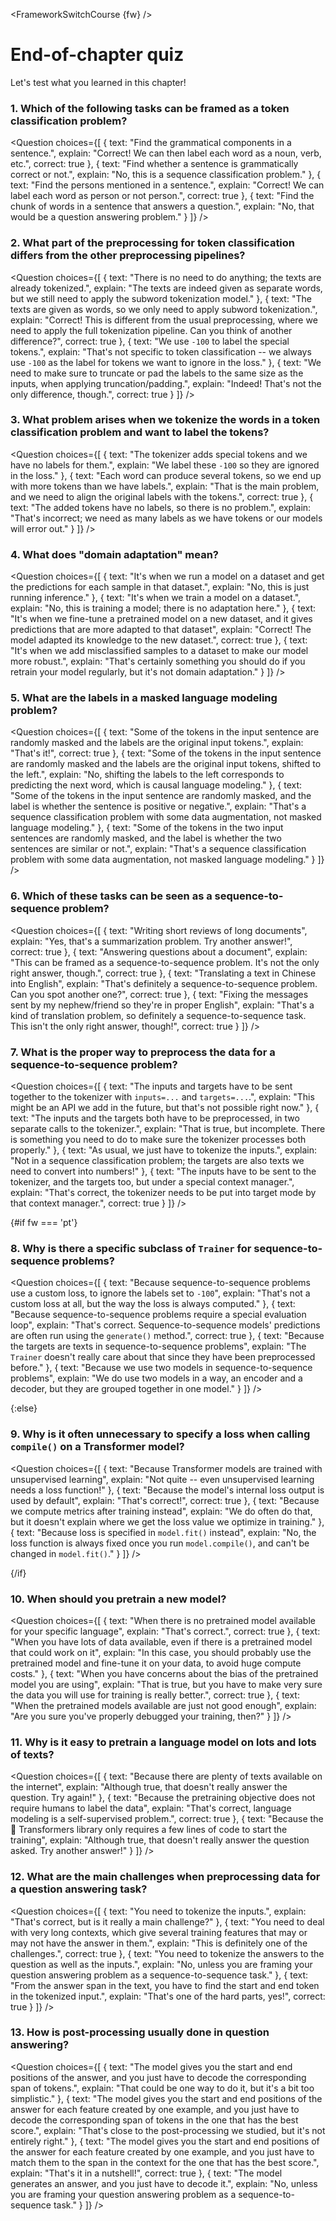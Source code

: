 <FrameworkSwitchCourse {fw} />

<!-- DISABLE-FRONTMATTER-SECTIONS -->

# End-of-chapter quiz

<CourseFloatingBanner
    chapter={7}
    classNames="absolute z-10 right-0 top-0"
/>

Let's test what you learned in this chapter!

### 1. Which of the following tasks can be framed as a token classification problem?

<Question
	choices={[
		{
			text: "Find the grammatical components in a sentence.",
			explain: "Correct! We can then label each word as a noun, verb, etc.",
			correct: true
		},
		{
			text: "Find whether a sentence is grammatically correct or not.",
			explain: "No, this is a sequence classification problem."
		},
		{
			text: "Find the persons mentioned in a sentence.",
			explain: "Correct! We can label each word as person or not person.",
            correct: true
		},
        {
			text: "Find the chunk of words in a sentence that answers a question.",
			explain: "No, that would be a question answering problem."
		}
	]}
/>

### 2. What part of the preprocessing for token classification differs from the other preprocessing pipelines?

<Question
	choices={[
		{
			text: "There is no need to do anything; the texts are already tokenized.",
			explain: "The texts are indeed given as separate words, but we still need to apply the subword tokenization model."
		},
		{
			text: "The texts are given as words, so we only need to apply subword tokenization.",
			explain: "Correct! This is different from the usual preprocessing, where we need to apply the full tokenization pipeline. Can you think of another difference?",
			correct: true
		},
		{
			text: "We use <code>-100</code> to label the special tokens.",
			explain: "That's not specific to token classification -- we always use <code>-100</code> as the label for tokens we want to ignore in the loss."
		},
		{
			text: "We need to make sure to truncate or pad the labels to the same size as the inputs, when applying truncation/padding.",
			explain: "Indeed! That's not the only difference, though.",
			correct: true
		}
	]}
/>

### 3. What problem arises when we tokenize the words in a token classification problem and want to label the tokens?

<Question
	choices={[
		{
			text: "The tokenizer adds special tokens and we have no labels for them.",
			explain: "We label these <code>-100</code> so they are ignored in the loss."
		},
		{
			text: "Each word can produce several tokens, so we end up with more tokens than we have labels.",
			explain: "That is the main problem, and we need to align the original labels with the tokens.",
			correct: true
		},
		{
			text: "The added tokens have no labels, so there is no problem.",
			explain: "That's incorrect; we need as many labels as we have tokens or our models will error out."
		}
	]}
/>

### 4. What does "domain adaptation" mean?

<Question
	choices={[
		{
			text: "It's when we run a model on a dataset and get the predictions for each sample in that dataset.",
			explain: "No, this is just running inference."
		},
		{
			text: "It's when we train a model on a dataset.",
			explain: "No, this is training a model; there is no adaptation here."
		},
		{
			text: "It's when we fine-tune a pretrained model on a new dataset, and it gives predictions that are more adapted to that dataset",
			explain: "Correct! The model adapted its knowledge to the new dataset.",
            correct: true
		},
        {
			text: "It's when we add misclassified samples to a dataset to make our model more robust.",
			explain: "That's certainly something you should do if you retrain your model regularly, but it's not domain adaptation."
		}
	]}
/>

### 5. What are the labels in a masked language modeling problem?

<Question
	choices={[
		{
			text: "Some of the tokens in the input sentence are randomly masked and the labels are the original input tokens.",
			explain: "That's it!",
            correct: true
		},
		{
			text: "Some of the tokens in the input sentence are randomly masked and the labels are the original input tokens, shifted to the left.",
			explain: "No, shifting the labels to the left corresponds to predicting the next word, which is causal language modeling."
		},
		{
			text: "Some of the tokens in the input sentence are randomly masked, and the label is whether the sentence is positive or negative.",
			explain: "That's a sequence classification problem with some data augmentation, not masked language modeling."
		},
        {
			text: "Some of the tokens in the two input sentences are randomly masked, and the label is whether the two sentences are similar or not.",
			explain: "That's a sequence classification problem with some data augmentation, not masked language modeling."
		}
	]}
/>

### 6. Which of these tasks can be seen as a sequence-to-sequence problem?

<Question
	choices={[
		{
			text: "Writing short reviews of long documents",
			explain: "Yes, that's a summarization problem. Try another answer!",
            correct: true
		},
		{
			text: "Answering questions about a document",
			explain: "This can be framed as a sequence-to-sequence problem. It's not the only right answer, though.",
            correct: true
		},
		{
			text: "Translating a text in Chinese into English",
			explain: "That's definitely a sequence-to-sequence problem. Can you spot another one?",
            correct: true
		},
        {
			text: "Fixing the messages sent by my nephew/friend so they're in proper English",
			explain: "That's a kind of translation problem, so definitely a sequence-to-sequence task. This isn't the only right answer, though!",
			correct: true
		}
	]}
/>

### 7. What is the proper way to preprocess the data for a sequence-to-sequence problem?

<Question
	choices={[
		{
			text: "The inputs and targets have to be sent together to the tokenizer with <code>inputs=...</code> and <code>targets=...</code>.",
			explain: "This might be an API we add in the future, but that's not possible right now."
		},
		{
			text: "The inputs and the targets both have to be preprocessed, in two separate calls to the tokenizer.",
			explain: "That is true, but incomplete. There is something you need to do to make sure the tokenizer processes both properly."
		},
		{
			text: "As usual, we just have to tokenize the inputs.",
			explain: "Not in a sequence classification problem; the targets are also texts we need to convert into numbers!"
		},
        {
			text: "The inputs have to be sent to the tokenizer, and the targets too, but under a special context manager.",
			explain: "That's correct, the tokenizer needs to be put into target mode by that context manager.",
			correct: true
		}
	]}
/>

{#if fw === 'pt'}

### 8. Why is there a specific subclass of `Trainer` for sequence-to-sequence problems?

<Question
	choices={[
		{
			text: "Because sequence-to-sequence problems use a custom loss, to ignore the labels set to <code>-100</code>",
			explain: "That's not a custom loss at all, but the way the loss is always computed."
		},
		{
			text: "Because sequence-to-sequence problems require a special evaluation loop",
			explain: "That's correct. Sequence-to-sequence models' predictions are often run using the <code>generate()</code> method.",
			correct: true
		},
		{
			text: "Because the targets are texts in sequence-to-sequence problems",
			explain: "The <code>Trainer</code> doesn't really care about that since they have been preprocessed before."
		},
        {
			text: "Because we use two models in sequence-to-sequence problems",
			explain: "We do use two models in a way, an encoder and a decoder, but they are grouped together in one model."
		}
	]}
/>

{:else}

### 9. Why is it often unnecessary to specify a loss when calling `compile()` on a Transformer model?

<Question
	choices={[
		{
			text: "Because Transformer models are trained with unsupervised learning",
			explain: "Not quite -- even unsupervised learning needs a loss function!"
		},
		{
			text: "Because the model's internal loss output is used by default",
			explain: "That's correct!",
			correct: true
		},
		{
			text: "Because we compute metrics after training instead",
			explain: "We do often do that, but it doesn't explain where we get the loss value we optimize in training."
		},
        {
			text: "Because loss is specified in `model.fit()` instead",
			explain: "No, the loss function is always fixed once you run `model.compile()`, and can't be changed in `model.fit()`."
		}
	]}
/>

{/if}

### 10. When should you pretrain a new model?

<Question
	choices={[
		{
			text: "When there is no pretrained model available for your specific language",
			explain: "That's correct.",
			correct: true
		},
		{
			text: "When you have lots of data available, even if there is a pretrained model that could work on it",
			explain: "In this case, you should probably use the pretrained model and fine-tune it on your data, to avoid huge compute costs."
		},
		{
			text: "When you have concerns about the bias of the pretrained model you are using",
			explain: "That is true, but you have to make very sure the data you will use for training is really better.",
			correct: true
		},
        {
			text: "When the pretrained models available are just not good enough",
			explain: "Are you sure you've properly debugged your training, then?"
		}
	]}
/>

### 11. Why is it easy to pretrain a language model on lots and lots of texts?

<Question
	choices={[
		{
			text: "Because there are plenty of texts available on the internet",
			explain: "Although true, that doesn't really answer the question. Try again!"
		},
		{
			text: "Because the pretraining objective does not require humans to label the data",
			explain: "That's correct, language modeling is a self-supervised problem.",
			correct: true
		},
		{
			text: "Because the 🤗 Transformers library only requires a few lines of code to start the training",
			explain: "Although true, that doesn't really answer the question asked. Try another answer!"
		}
	]}
/>

### 12. What are the main challenges when preprocessing data for a question answering task?

<Question
	choices={[
		{
			text: "You need to tokenize the inputs.",
			explain: "That's correct, but is it really a main challenge?"
		},
		{
			text: "You need to deal with very long contexts, which give several training features that may or may not have the answer in them.",
			explain: "This is definitely one of the challenges.",
			correct: true
		},
		{
			text: "You need to tokenize the answers to the question as well as the inputs.",
			explain: "No, unless you are framing your question answering problem as a sequence-to-sequence task."
		},
       {
			text: "From the answer span in the text, you have to find the start and end token in the tokenized input.",
			explain: "That's one of the hard parts, yes!",
			correct: true
		}
	]}
/>

### 13. How is post-processing usually done in question answering?

<Question
	choices={[
		{
			text: "The model gives you the start and end positions of the answer, and you just have to decode the corresponding span of tokens.",
			explain: "That could be one way to do it, but it's a bit too simplistic."
		},
		{
			text: "The model gives you the start and end positions of the answer for each feature created by one example, and you just have to decode the corresponding span of tokens in the one that has the best score.",
			explain: "That's close to the post-processing we studied, but it's not entirely right."
		},
		{
			text: "The model gives you the start and end positions of the answer for each feature created by one example, and you just have to match them to the span in the context for the one that has the best score.",
			explain: "That's it in a nutshell!",
			correct: true
		},
        {
			text: "The model generates an answer, and you just have to decode it.",
			explain: "No, unless you are framing your question answering problem as a sequence-to-sequence task."
		}
	]}
/>

